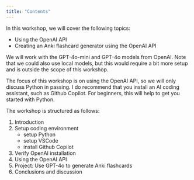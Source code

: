 ```yaml
---
title: "Contents"
---
```



In this workshop, we will cover the following topics:

- Using the OpenAI API
- Creating an Anki flashcard generator using the OpenAI API

We will work with the GPT-4o-mini and GPT-4o models from OpenAI. Note that we could also use local models, but this would require a bit more setup and is outside the scope of this workshop.

The focus of this workshop is on using the OpenAI API, so we will only discuss Python in passing. I do recommend that you install an AI coding assistant, such as Github Copilot. For beginners, this will help to get you started with Python. 


The workshop is structured as follows:

(@) Introduction
(@) Setup coding environment
    + setup Python 
    + setup VSCode 
    + install Github Copilot
(@) Verify OpenAI installation
(@) Using the OpenAI API
(@) Project: Use GPT-4o to generate Anki flashcards
(@) Conclusions and discussion



<!-- 
# Introduction and setup

{{< bi alarm >}} 5 minutes

## Verify Openai 

{{< embed ../notebooks/verify-openai.ipynb#get-ai-response echo=true >}}

{{< embed ../notebooks/verify-openai.ipynb#get-ai-response-2 echo=true >}}


## Test structured output

{{< embed ../notebooks/test-structured-output.ipynb#events echo=true >}}

{{< embed ../notebooks/test-structured-output.ipynb#export-csv echo=true >}}
 -->


<!-- ## Pyodide -->
<!-- 
```pyodide-python
n = 5
while n > 0:
  print(n)
  n = n - 1

print('Blastoff!')
``` -->


<!-- # References -->
